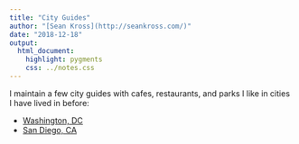 ```yaml
---
title: "City Guides"
author: "[Sean Kross](http://seankross.com/)"
date: "2018-12-18"
output: 
  html_document:
    highlight: pygments
    css: ../notes.css
---
```


I maintain a few city guides with cafes, restaurants, and parks I like in
cities I have lived in before:

- [Washington, DC](https://drive.google.com/open?id=17rjiHO4jFFS2ZCrT53-M65QjH_dKAghr&usp=sharing)
- [San Diego, CA](https://drive.google.com/open?id=18nCY9DGvyRtoKZOC9FCFYYwUVugdsRPC&usp=sharing)